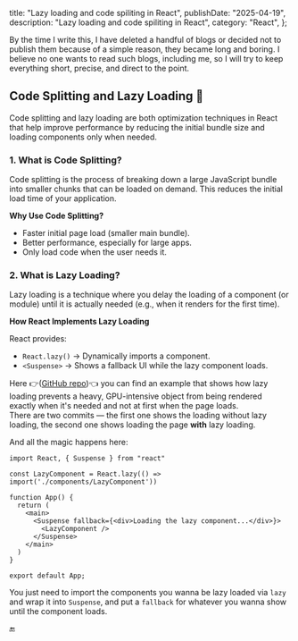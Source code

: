   title: "Lazy loading and code spiliting in React",
  publishDate: "2025-04-19",
  description: "Lazy loading and code spiliting in React",
  category: "React",
};

By the time I write this, I have deleted a handful of blogs or decided not to publish them because of a simple reason, they became long and boring. I believe no one wants to read such blogs, including me, so I will try to keep everything short, precise, and direct to the point.

## Code Splitting and Lazy Loading 🦥

Code splitting and lazy loading are both optimization techniques in React that help improve performance by reducing the initial bundle size and loading components only when needed.

### 1. What is Code Splitting?

Code splitting is the process of breaking down a large JavaScript bundle into smaller chunks that can be loaded on demand. This reduces the initial load time of your application.

**Why Use Code Splitting?**

- Faster initial page load (smaller main bundle).
- Better performance, especially for large apps.
- Only load code when the user needs it.

### 2. What is Lazy Loading?

Lazy loading is a technique where you delay the loading of a component (or module) until it is actually needed (e.g., when it renders for the first time).

**How React Implements Lazy Loading**

React provides:

- `React.lazy()` → Dynamically imports a component.
- `<Suspense>` → Shows a fallback UI while the lazy component loads.

Here 👉([GitHub repo](https://github.com/Amirali-Khamseh/lazy-loading-react))👈 you can find an example that shows how lazy loading prevents a heavy, GPU-intensive object from being rendered exactly when it's needed and not at first when the page loads.  
There are two commits — the first one shows the loading without lazy loading, the second one shows loading the page **with** lazy loading.

And all the magic happens here:

```tsx
import React, { Suspense } from "react"

const LazyComponent = React.lazy(() => import('./components/LazyComponent'))

function App() {
  return (
    <main>
      <Suspense fallback={<div>Loading the lazy component...</div>}>
        <LazyComponent />
      </Suspense>
    </main>
  )
}

export default App;
```
You just need to import the components you wanna be lazy loaded via `lazy` and wrap it into `Suspense`, and put a `fallback` for whatever you wanna show until the component loads.

🔚
